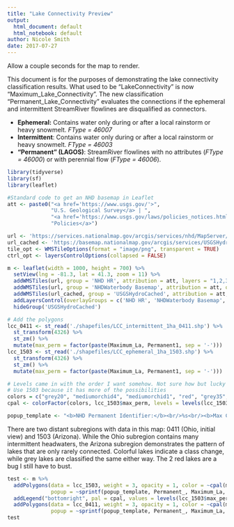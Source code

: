 ```yaml
---
title: "Lake Connectivity Preview"
output:
  html_document: default
  html_notebook: default
author: Nicole Smith
date: 2017-07-27
---
```

Allow a couple seconds for the map to render.

This document is for the purposes of demonstrating the lake connectivity classification results. What used to be "LakeConnectivity" is now "Maximum_Lake_Connectivity". The new classification "Permanent_Lake_Connectivity" evaluates the connections if the ephemeral and intermittent StreamRiver flowlines are disqualified as connectors.

* **Ephemeral:** Contains water only during or after a local rainstorm or heavy snowmelt. *FType = 46007*
* **Intermittent**: Contains water only during or after a local rainstorm or heavy snowmelt. *FType = 46003*
* **"Permanent" (LAGOS)**: StreamRiver flowlines with no attributes (*FType = 46000*) or with perennial flow (*FType = 46006*).
```r
library(tidyverse)
library(sf)
library(leaflet)
```

```r
#Standard code to get an NHD basemap in Leaflet
att <- paste0("<a href='https://www.usgs.gov/'>",
              "U.S. Geological Survey</a> | ",
              "<a href='https://www.usgs.gov/laws/policies_notices.html'>",
              "Policies</a>")

url <- 'https://services.nationalmap.gov/arcgis/services/nhd/MapServer/WMSServer'
url_cached <- 'https://basemap.nationalmap.gov/arcgis/services/USGSHydroCached/MapServer/WMSServer'
tile_opt <- WMSTileOptions(format = "image/png", transparent = TRUE)
ctrl_opt <- layersControlOptions(collapsed = FALSE)

m <- leaflet(width = 1000, height = 700) %>% 
  setView(lng = -81.3, lat = 41.3, zoom = 11) %>% 
  addWMSTiles(url, group = 'NHD HR', attribution = att, layers = "1,2,3,4,5,6,9,10,11") %>%
  addWMSTiles(url, group = 'NHDWaterbody Basemap', attribution = att, options = tile_opt, layers = "7,8") %>%
  addWMSTiles(url_cached, group = 'USGSHydroCached', attribution = att, options = tile_opt, layers = '0') %>% 
  addLayersControl(overlayGroups = c('NHD HR', 'NHDWaterbody Basemap', 'USGSHydroCached'), options = ctrl_opt) %>%
  hideGroup('USGSHydroCached')
```

```r
# Add the polygons
lcc_0411 <- st_read('./shapefiles/LCC_intermittent_1ha_0411.shp') %>% 
  st_transform(4326) %>% 
  st_zm() %>%
  mutate(max_perm = factor(paste(Maximum_La, Permanent1, sep = '-')))
lcc_1503 <- st_read('./shapefiles/LCC_ephemeral_1ha_1503.shp') %>% 
  st_transform(4326) %>% 
  st_zm() %>%
  mutate(max_perm = factor(paste(Maximum_La, Permanent1, sep = '-')))

# Levels came in with the order I want somehow. Not sure how but lucky me!
# Use 1503 because it has more of the possibilities
colors = c("grey20", "mediumorchid4", "mediumorchid1", "red", "grey35", "green4", "green2", "grey55", "lightsalmon1", "grey75")
cpal <- colorFactor(colors, lcc_1503$max_perm, levels = levels(lcc_1503))

popup_template <- "<b>NHD Permanent Identifier:</b><br/>%s<br/><b>Max Connectivity:</b><br/>%s<br/><b>Permanent Connectivity:</b><br/>%s"
```

There are two distant subregions with data in this map: 0411 (Ohio, initial view) and 1503 (Arizona). While the Ohio subregion contains many intermittent headwaters, the Arizona subregion demonstrates the pattern of lakes that are only rarely connected. Colorful lakes indicate a class change, while grey lakes are classified the same either way. The 2 red lakes are a bug I still have to bust.
```r
test <- m %>% 
  addPolygons(data = lcc_1503, weight = 3, opacity = 1, color = ~cpal(max_perm), fillColor = ~cpal(max_perm), fillOpacity = .9,
              popup = ~sprintf(popup_template, Permanent_, Maximum_La, Permanent1)) %>% 
  addLegend("bottomright", pal = cpal, values = levels(lcc_1503$max_perm), title = "Max Class-Perm Class", opacity = .9) %>%
  addPolygons(data = lcc_0411, weight = 3, opacity = 1, color = ~cpal(max_perm), fillColor = ~cpal(max_perm), fillOpacity = .9,
              popup = ~sprintf(popup_template, Permanent_, Maximum_La, Permanent1))
test
```

